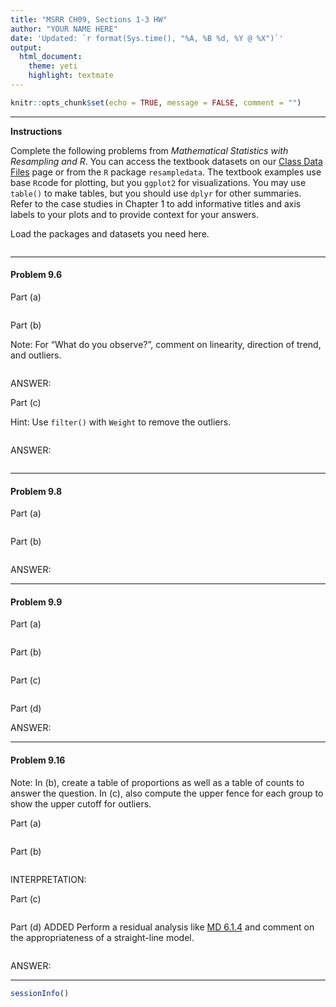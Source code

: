 ```yaml
---
title: "MSRR CH09, Sections 1-3 HW"
author: "YOUR NAME HERE"
date: 'Updated: `r format(Sys.time(), "%A, %B %d, %Y @ %X")`'
output: 
  html_document: 
    theme: yeti
    highlight: textmate
---
```


```r
knitr::opts_chunk$set(echo = TRUE, message = FALSE, comment = "")
```

***

**Instructions**

Complete the following problems from _Mathematical Statistics with Resampling and R_. You can access the textbook datasets on our [Class Data Files](https://stat-jet-asu.github.io/Datasets/DatasetList.html) page or from the `R` package `resampledata`. The textbook examples use base `R`code for plotting, but you `ggplot2` for visualizations. You may use `table()` to make tables, but you should use `dplyr` for other summaries. Refer to the case studies in Chapter 1 to add informative titles and axis labels to your plots and to provide context for your answers.

Load the packages and datasets you need here.

```r

```


***
#### Problem 9.6

Part (a) 

```r

```

Part (b)

Note: For "What do you observe?", comment on linearity, direction of trend, and outliers.

```r

```

ANSWER: 

Part (c)

Hint: Use `filter()` with `Weight` to remove the outliers.

```r

```

ANSWER: 

```r

```


***
#### Problem 9.8

Part (a)

```r

```

Part (b)

```r

```

ANSWER: 


***
#### Problem 9.9

Part (a)

```r

```

Part (b)

```r

```

Part (c)

```r

```

Part (d)

ANSWER: 


***
#### Problem 9.16

Note: In (b), create a table of proportions as well as a table of counts to answer the question. In (c), also compute the upper fence for each group to show the upper cutoff for outliers.

Part (a)

```r

```

Part (b)

```r

```

INTERPRETATION:

Part (c)

```r

```

Part (d) ADDED Perform a residual analysis like [MD 6.1.4](https://moderndive.com/6-regression.html#model1) and comment on the appropriateness of a straight-line model. 

```r

```

ANSWER:


***

```r
sessionInfo()
```

